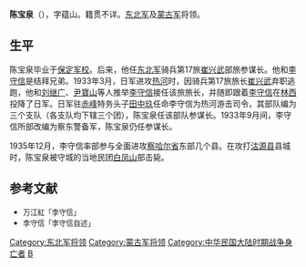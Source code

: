 
'''陈宝泉'''（{{bd|?||1935年|12月}}），字蕴山。籍贯不详。[[东北军|东北军]]及[[蒙古军|蒙古军]]将领。

==生平==
陈宝泉毕业于[[保定军校|保定军校]]。后来，他任[[东北军|东北军]]骑兵第17旅[[崔兴武|崔兴武]]部旅参谋长。他和[[李守信_(1892年)|李守信]]是结拜兄弟。1933年3月，日军进攻[[热河|热河]]时，因骑兵第17旅旅长[[崔兴武|崔兴武]]弃职逃跑，他和[[刘继广|刘继广]]、[[尹寶山|尹寶山]]等人推举[[李守信_(1892年)|李守信]]接任该旅旅长，并随即跟着[[李守信_(1892年)|李守信]]在[[林西|林西]]投降了日军。日军驻[[赤峰|赤峰]]特务头子[[田中玖|田中玖]]任命李守信为热河游击司令，其部队编为三个支队（各支队均下辖三个团），陈宝泉任该部队参谋长。1933年9月间，李守信所部改编为察东警备军，陈宝泉仍任参谋长。

1935年12月，李守信率部参与全面进攻[[察哈尔省|察哈尔省]]东部几个县。在攻打[[沽源县|沽源县]]县城时，陈宝泉被守城的当地民团[[白凤山|白凤山]]部击毙。

==参考文献==
{{reflist}}
* <span style="font-size:90%;">万江紅「李守信」{{Cite book<!--|和書-->|author = [[中国社会科学院|中国社会科学院]]近代史研究所|title = 民国人物传 第11巻|year = 2002|publisher = [[中華書局|中華書局]]|isbn = 7-101-02394-0}}</span>
* <span style="font-size:90%;">李守信「李守信自述」{{Cite book<!--|和書-->|author = 中国人民政治协商会议内蒙古自治区委员会文史资料研究委员会编|title = 内蒙古文史资料第二十辑 |year = 1985|publisher = |isbn = }}</span>

{{DEFAULTSORT:Chen陈}}
[[Category:东北军将领|Category:东北军将领]]
[[Category:蒙古军将领|Category:蒙古军将领]]
[[Category:中华民国大陆时期战争身亡者|Category:中华民国大陆时期战争身亡者]]
[[Category:陈姓|B]]